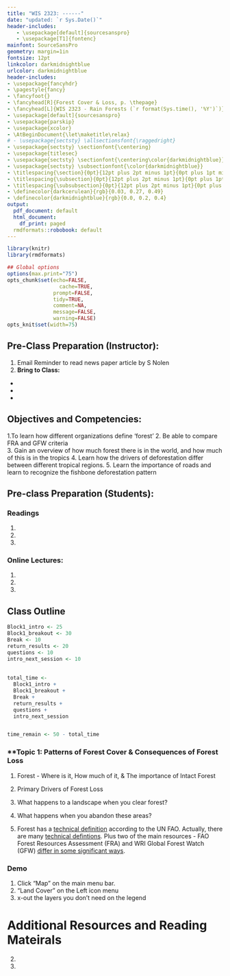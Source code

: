 ```yaml
---
title: "WIS 2323: ------"
date: "updated: `r Sys.Date()`"
header-includes:
   - \usepackage[default]{sourcesanspro}
   - \usepackage[T1]{fontenc}
mainfont: SourceSansPro
geometry: margin=1in
fontsize: 12pt
linkcolor: darkmidnightblue
urlcolor: darkmidnightblue
header-includes:
- \usepackage{fancyhdr}
- \pagestyle{fancy}
- \fancyfoot{}
- \fancyhead[R]{Forest Cover & Loss, p. \thepage}
- \fancyhead[L]{WIS 2323 - Rain Forests (`r format(Sys.time(), '%Y')`)}
- \usepackage[default]{sourcesanspro}
- \usepackage{parskip}
- \usepackage{xcolor}
- \AtBeginDocument{\let\maketitle\relax}
# - \usepackage{sectsty} \allsectionsfont{\raggedright}
- \usepackage{sectsty} \sectionfont{\centering}
- \usepackage{titlesec}
- \usepackage{sectsty} \sectionfont{\centering\color{darkmidnightblue}}
- \usepackage{sectsty} \subsectionfont{\color{darkmidnightblue}}
- \titlespacing{\section}{0pt}{12pt plus 2pt minus 1pt}{0pt plus 1pt minus 1pt}
- \titlespacing{\subsection}{0pt}{12pt plus 2pt minus 1pt}{0pt plus 1pt minus 1pt}
- \titlespacing{\subsubsection}{0pt}{12pt plus 2pt minus 1pt}{0pt plus 1pt minus 1pt}
- \definecolor{darkcerulean}{rgb}{0.03, 0.27, 0.49}
- \definecolor{darkmidnightblue}{rgb}{0.0, 0.2, 0.4}
output:
  pdf_document: default
  html_document:
    df_print: paged
  rmdformats::robobook: default
---
```



```r
library(knitr)
library(rmdformats)

## Global options
options(max.print="75")
opts_chunk$set(echo=FALSE,
	             cache=TRUE,
               prompt=FALSE,
               tidy=TRUE,
               comment=NA,
               message=FALSE,
               warning=FALSE)
opts_knit$set(width=75)
```

## Pre-Class Preparation (Instructor):  

1. Email Reminder to read news paper article by S Nolen
2. **Bring to Class:**  
*
*
*

## Objectives and Competencies:   

1.To learn how different organizations define 'forest'
2. Be able to compare FRA and GFW criteria  
3. Gain an overview of how much forest there is in the world, and how much of this is in the tropics
4. Learn how the drivers of deforestation differ between different tropical regions.
5. Learn the importance of roads and learn to recognize the fishbone deforestation pattern


## Pre-class Preparation (Students):


### **Readings**
1.
2.
3.

### **Online Lectures:**  

1.
2.
3.
        

## Class Outline


```r

Block1_intro <- 25
Block1_breakout <- 30
Break <- 10
return_results <- 20
questions <- 10
intro_next_session <- 10
  
  
total_time <- 
  Block1_intro + 
  Block1_breakout + 
  Break + 
  return_results + 
  questions +
  intro_next_session 


time_remain <- 50 - total_time
```



<!-- ### **Topic 1 Overview: Paperless Data Collection** (`r t1_overview` min) -->

### **Topic 1: Patterns of Forest Cover & Consequences of Forest Loss

1) Forest - Where is it, How much of it, & The importance of Intact Forest
2) Primary Drivers of Forest Loss
3) What happens to a landscape when you clear forest?
4) What happens when you abandon these areas?


1) Forest has a [technical definition](https://unstats.un.org/sdgs/metadata/files/Metadata-15-01-01.pdf) according to the UN FAO. Actually, there are many [technical defintions](https://www.iucn.org/sites/dev/files/content/documents/primary-forest-report-final-march-2021.pdf). Plus two of the main resources - FAO Forest Resources Assessment (FRA) and WRI Global Forest Watch (GFW) [differ in some significant ways](https://www.wri.org/insights/insider-global-forest-watch-and-forest-resources-assessment-explained-5-graphics).  

### Demo

1. Click "Map" on the main menu bar.
2. "Land Cover" on the Left icon menu
3. x-out the layers you don't need on the legend

<!-- There are `r time_remain` min remaining that can be used to ----- -->

# Additional Resources and Reading Mateirals


2.
3.


